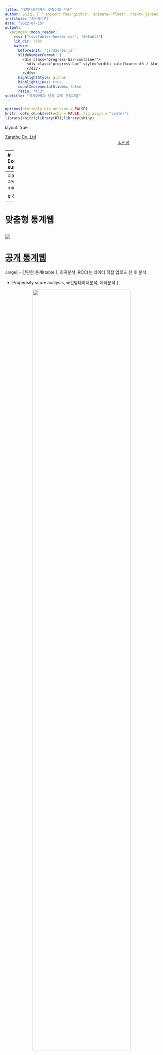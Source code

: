 ```yaml
---
title: "데이터과학자가 갖춰야할 기술"
author: 김진섭; [`r anicon::faa('github', animate='float', rtext='jinseob2kim')`](https://github.com/jinseob2kim)
institute: "차라투(주)"
date: "2022-07-15"
output:
  xaringan::moon_reader:
    css: ["css/footer-header.css", "default"]
    lib_dir: libs
    nature:
      beforeInit: "js/macros.js"
      slideNumberFormat: |
        <div class="progress-bar-container">
          <div class="progress-bar" style="width: calc(%current% / %total% * 100%);">
          </div>
        </div>
      highlightStyle: github
      highlightLines: true
      countIncrementalSlides: false
      ratio: "4:3" 
subtitle: "규제과학과 단기 교육 프로그램"
---
```


```r
options(htmltools.dir.version = FALSE)
knitr::opts_chunk$set(echo = FALSE, fig.align = "center")
library(knitr);library(DT);library(shiny)
```


layout: true

<div class="my-footer"><span><a href="https://www.zarathu.com">Zarathu Co.,Ltd</a>   
&emsp;&emsp;&emsp;&emsp;&emsp;&emsp;&emsp;&emsp;&emsp;&emsp;&emsp;&emsp;&emsp;
&emsp;&emsp;&emsp;&emsp;&emsp;&emsp;&emsp;&emsp;&emsp;&emsp;&emsp;&emsp;&emsp;
<a href="https://github.com/jinseob2kim">김진섭</a></span></div> 


---
# Executive summary

.large[
- 분석: 데이터전처리, 분석, Github 코드관리

- 서비스: 리포트, 웹 애플리케이션

- 분석환경관리: 리눅스, 클라우드, Docker
]



---
class: center, middle


# 하는일 


---
# 맞춤형 통계웹

![](https://raw.githubusercontent.com/jinseob2kim/lecture-general/master/docs/cdm-intro/ss.png)
---
# [공개 통계웹](https://openstat.ai) 

.large[
- 간단한 통계(table 1, 회귀분석, ROC)는 데이터 직접 업로드 한 후 분석.

- Propensity score analysis, 국건영데이터분석, 메타분석 
]

<center>
<img src="https://openstat.ai/static/img/services/GeneralApps/metaAnalysis.png" width=80%></a>
</center>



---
# 주요 계약 


- 대한심혈관중재학회 [COBIS III 레지스트리](https://clinicaltrials.gov/ct2/show/NCT03068494) 분석: [추가계약](http://pf.kakao.com/_XsuxgC/48388190)


- 서울성모병원 [COREA-AMI II 레지스트리](https://clinicaltrials.gov/ct2/show/NCT02806102) 분석: [10개 연구 계약](http://pf.kakao.com/_XsuxgC/48043955)


- 삼성서울병원 [공통데이터모델(CDM)](http://www.feedernet.org/html/?pmode=cdmdrn) 분석: [심평원 코로나데이터](https://hira-covid19.net/) 분석 중 


- 강동성심병원 CDM 분석지원: 공단표본데이터 분석 중 


- 경기도감염병관리지원단 코로나 대시보드 with Shinykorea: [최종보고](https://shinykorea.github.io/corona-activityrecord) 


- 삼성서울병원 이식외과 육종(sarcoma) 데이터 분석: [5개 연구 계약](http://pf.kakao.com/_XsuxgC/51701089) 


- 해운대백병원 정신질환 네트워크분석: [논문 5편](http://pf.kakao.com/_XsuxgC/52664370) 게재


- 성균관의대 환경역학연구실 [미세먼지 대시보드](http://pf.kakao.com/_XsuxgC/43627405)


- [삼성서울병원 정신과 통계자문계약](http://pf.kakao.com/_XsuxgC/55192190)

- [서울대병원 순환기내과 통계자문계약](http://pf.kakao.com/_XsuxgC/55577702)

---
# 주요 논문 성과 

.large[
SCI 논문 200건 지원
]
<center>
<img src="https://raw.githubusercontent.com/jinseob2kim/lecture-general/master/docs/snu-premed/paper.jpg" width=80%></a>
</center>



---
# 정부지원사업 선정

<center>
<img src="https://raw.githubusercontent.com/jinseob2kim/lecture-general/master/docs/snu-premed/gv.jpg" width=100%></a>
</center>


---
# 22년 IITP 연구개발과제 선정 

.large[
2년 10.5억 with 앤틀러, 파이디지털헬스케어
]
<center>
<img src="http://k.kakaocdn.net/dn/bsgueW/btrzkqLQ3H2/qQBLFHw769HWkRJyeRWRG1/img_l.jpg" width=70%></a>
</center>

---
# 22년 창업도약패키지 선정

.large[
1억
]
<center>
<img src="http://k.kakaocdn.net/dn/cQa4s2/btrESX34HXo/GJZOCzNJwzo4B4czmb2tKk/img_xl.jpg" width=50%></a>
</center>



---

class: center, middle

# 분석


---
# R vs Python

.large[
**의료데이터 + 연구**는 R이 좋다.

- 의학분야 최신패키지는 R first

- 강력한 전처리 패키지 존재: [tidyverse](https://blog.zarathu.com/posts/2020-04-06-rdatamanagementtidyverse/), [data.table](https://blog.zarathu.com/posts/2022-02-11-datatable/)

- 문서, 슬라이드 제작등 컨텐츠 만드는데 최적화. 

- [Rmarkdown](https://blog.zarathu.com/posts/2019-01-03-rmarkdown/): 글, 테이블, 그림, 참고문헌까지 R로만 논문 작성가능. 

- 공통데이터모델(OMOP-CDM) 분석언어
]

--
.large[
**AI 특화**는 Python 추천

- R로도 다 되긴하나(torch, keras), 구글링 Python 유리

- 신경망 외 일반적인 ML은 R로 충분히 좋다([caret](https://github.com/topepo/caret/) 추천)
]

---
# [tidyverse](https://blog.zarathu.com/posts/2020-04-06-rdatamanagementtidyverse/)

.large[
R 기본문법 대체, 사실상 표준문법. 
]

<center>
<a href="https://www.storybench.org/getting-started-with-tidyverse-in-r/"><img src="https://www.storybench.org/wp-content/uploads/2017/05/tidyverse.png" width=100%></a>
</center>



---
# [data.table](https://blog.zarathu.com/posts/2022-02-11-datatable/)

.large[
가장 빠른 스피드, 빅데이터용 필수패키지

- 심평원/공단분석 필수.

- 파일 가장 빨리 읽고 쓰는 [fst](https://www.fstpackage.org/)와 찰떡궁합

- 멀티코어 지원

]

<center>
<a href="https://github.com/fastverse/fastverse"><img src="https://pbs.twimg.com/media/E8mHra4VgA0vnY_.jpg" width=100%></a>
</center>


---
# [R plot](https://blog.zarathu.com/posts/2022-03-25-graph/)

.large[
[ggplot2](https://ggplot2.tidyverse.org/) > Base: 사실상 표준 

- [ggpubr](https://partrita.github.io/posts/ggpubr/) : 연구용 그림 + p-value 최적화

- [highcharter](https://jkunst.com/highcharter/): 반응형 그림, 상업용은 유료

- [jskm](https://github.com/jinseob2kim/jskm): 자체 개발 kaplan-meier 패키지 
]

<center>
<a href="https://github.com/jinseob2kim/jskm"><img src="https://github.com/jinseob2kim/jskm/raw/master/man/figures/README-unnamed-chunk-5-3.png" width=50%></a>
</center>

---
# PPT export: [officer](https://davidgohel.github.io/officer/)

.large[
그림 직접수정위해 반드시 PPT with 벡터그래픽 필요
]

```r
library(rvg);library(officer)
editable_graph <- dml(ggobj = gg_plot)
doc <- read_pptx()
doc <- add_slide(doc)
doc <- ph_with(x = doc, editable_graph,
   location = ph_location_type(type = "body") )
print(doc, target = "reports/rvg.pptx")
```

<center>
<a href="https://ardata-fr.github.io/officeverse/reports/rvg.pptx"><img src="https://ardata-fr.github.io/officeverse/static/r-img/img-unnamed-chunk-77.png" width=40%></a>
</center>



---
# 공단/심평원분석 전략 

.large[
공단/심평원은 SAS 파일, 그러나 R로 대부분 가능 

- [haven](https://haven.tidyverse.org) 패키지로 sas7bdat 읽기, but 느림

- csv 또는 fst로 변환하여 R로 빨리 읽기

- SAS는 R서버 RAM보다 큰 데이터 다룰 때만: 크게크게 쳐냄

- 반출 테이블: xlsx 하나에 탭들로 저장, [openxlsx](https://github.com/ycphs/openxlsx) 패키지 이용

- 반출 그림: pptx 하나에 여러 슬라이드로 저장. [officer](https://davidgohel.github.io/officer/)

]


---
# [openxlsx](https://github.com/ycphs/openxlsx)

```r
# create workbook
wb <- createWorkbook()
addWorksheet(wb = wb, sheetName = "htwt")
writeData(wb = wb, sheet = "htwt", x = htwt)

addWorksheet(wb = wb, sheetName = "smk")
writeData(wb = wb, sheet = "smk", x = smk, rowNames=T)

saveWorkbook(wb, "tables.xlsx", overwrite = T) 
```
.large[
[반출 파일 실습](https://github.com/jinseob2kim/R-skku-biohrs/blob/main/lecture/dataexport.pptx?raw=true)
]


---

# 통계 

.large[

Table 1 바로 만들기
- [tableone](https://github.com/kaz-yos/tableone), [jstable](https://github.com/jinseob2kim/jstable), [gtsummary](https://www.danieldsjoberg.com/gtsummary/), [ztable](https://cran.r-project.org/web/packages/ztable/vignettes/ztable.html)


회귀분석, 생존분석, GEE, GLMM 테이블 만들기
- [jstable](https://github.com/jinseob2kim/jstable), [gtsummary](https://www.danieldsjoberg.com/gtsummary/)

Non-linear(GAM) model
- [mgcv](https://www.maths.ed.ac.uk/~swood34/mgcv/)

ML general
- [caret](https://topepo.github.io/caret/index.html)

]







---
# 프로그램 개발, 블로그 운영

.large[
[R](https://www.r-project.org/) packages

- [jstable](https://github.com/jinseob2kim/jstable): 논문용 테이블 만들기


- [jskm](https://github.com/jinseob2kim/jskm): 생존분석 그림 만들기


- [jsmodule](https://github.com/jinseob2kim/jsmodule): 웹에서 하는 통계분석
]


---
# 80,000 다운로드

<center>
<img src="https://raw.githubusercontent.com/jinseob2kim/lecture-general/master/docs/korea-preventive/cran.png" width=80%></a>
</center>


---
# 발표: R패키지 개발 후기
<center>
<img src="https://raw.githubusercontent.com/jinseob2kim/lecture-general/master/docs/snu-premed/RUCK2019.jpg" width=80%></a>
</center>



---
# [R](https://www.r-project.org/)의 확장

[R](https://www.r-project.org/)은 이제 단순한 통계프로그램이 아님.

* [R Markdown](https://rmarkdown.rstudio.com/): 논문과 발표자료를 [R](https://www.r-project.org/) 에서 직접 만듦. [과거 정리 내용](https://blog.zarathu.com/posts/2019-01-03-rmarkdown/)

--

* [blogdown](https://github.com/rstudio/blogdown): 홈페이지도 만들 수 있음. 당사 홈페이지도 이것과 [distill](https://rstudio.github.io/distill/) 로 제작.

--

* [Shiny](https://shiny.rstudio.com/), [Shiny Server](https://www.rstudio.com/products/shiny/shiny-server/): 서버 구축하고 웹기반 앱을 만들 수 있음.

--

법인 설립 후 모든 작업에 [R](https://www.r-project.org/)을 이용함. 

---
# 논문 

[R](https://www.r-project.org/)에서 글, 그림, 테이블, 참고문헌까지 직접 작성. 
 
* [rticles](https://github.com/rstudio/rticles): 대부분 학술지의 템플릿을 포함.

```r
include_graphics("https://bookdown.org/yihui/rmarkdown/images/rticles-templates.png")
```

[준비하던 박사논문](https://blog.zarathu.com/posts/2018-11-08-mdlm/)  

---
# 발표 슬라이드

논문쓸 때 이용했던 R 코드 활용, 빠르게 발표 슬라이드 제작 가능.

* [기본 템플릿](https://rmarkdown.rstudio.com/lesson-11.html), [xaringan](https://github.com/yihui/xaringan) 패키지: 이 슬라이드도 [xaringan](https://github.com/yihui/xaringan)으로 제작.

```r
include_graphics("https://user-images.githubusercontent.com/163582/53144527-35f7a500-3562-11e9-862e-892d3fd7036d.gif")
```


---
# 홈페이지

[blogdown](https://github.com/rstudio/blogdown), [distill](https://rstudio.github.io/distill/): [깃허브](https://pages.github.com/) 통해 무료 웹호스팅 가능.

```r
include_graphics("https://www.storybench.org/wp-content/uploads/2019/05/blogdown-new-site-e1557149319624-730x457.png")
```

[홈페이지](https://github.com/zarathucorp/zarathu), [블로그](https://github.com/zarathucorp/blog)


---
# 웹 앱

[Shiny](https://shiny.rstudio.com/): [R](https://www.r-project.org/) 코드만으로 웹앱 제작

```r
include_graphics("https://shiny.rstudio.com/images/debugging/kmeans-showcase.gif")
```












---

class: center, middle

# Shiny 소개


---

### [Shiny](https://shiny.rstudio.com/) is an R package that makes it easy to **build web applications with R**



```r
include_graphics("https://github.com/jinseob2kim/shiny-workshop-odsc2019/raw/master/docs/rs.png")
```

---

# 웹 개발 지식 없어도 됨

```r
include_graphics("https://github.com/jinseob2kim/shiny-workshop-odsc2019/raw/master/docs/css.png")
```


---

# Shiny app

```r
include_graphics("https://github.com/jinseob2kim/shiny-workshop-odsc2019/raw/master/docs/ui.png")
```

---

# UI & SERVER

```r
include_graphics("https://github.com/jinseob2kim/shiny-workshop-odsc2019/raw/master/docs/ui2.png")
```





---

# UI & SERVER

<center>
<a href="https://codingclubuc3m.rbind.io/post/2018-06-19/"><img src="https://codingclubuc3m.rbind.io/post/2018-06-19_files/shinyApp.png" width=70%></a>
</center>


---

# Make basic App

* `app.R` 파일 만들고(**이름 바뀌면 안됨**)

* `ui` 와 `server` 코드 작성 후 `shinyApp` 으로 마무리. **Run App** 눌러 실행.

  - `ui.R`, `server.R` 따로 작성할 수도 있음. 개인 취향



```r
include_graphics("https://github.com/jinseob2kim/shiny-workshop-odsc2019/raw/master/docs/basic.png")
```

---
# 공부모임: Shiny 밋업

.large[
https://github.com/shinykorea/Meetup

- 월 1회 공부내용 공유. 30회 진행 

- 의료/유전학/축산/반도체/게임/IPTV/회계 등 다양한 분야 사람들이 모임. 

- **경기도 코로나 대시보드 공동작업**

- 21년 공개SW기반 **커뮤니티** 지원사업, **韓中日 공개SW** 국제협력 강화 TASK 선정


]



---
class: center, middle

# CDM with R

---
# R first

.large[
CDM 분석 모든과정은 [R패키지](https://github.com/OHDSI)로 구현됨.
]

<center>
<img src="https://www.ohdsi.org/wp-content/uploads/2020/06/methodsLibrary.png" width=70%></a>
</center>


---
# 분석코드, 결과도 R패키지

.large[
연구설계, 분석방법이 포함된 자체 R패키지가 코드공유 표준. 

- R패키지를 여러 기관에서 실행
]

https://github.com/zarathucorp/RanitidineCancerRisk

--
.large[
분석결과는 R Shiny로 

- 실행결과를 R기반 웹애플리케이션으로 표현

- 분석코드에 웹코드도 포함되어있음.
]




---

class: center, middle

# 분석환경관리


---
# 리눅스

---
# 클라우드


---
# Docker  

.large[
마이크로서비스 아키텍처란?
]

```r
include_graphics("https://blog.philipphauer.de/blog/2015/0411-microservices-nutshell-pros-cons/Monolith-vs-Microservices.png")
```

```r
include_graphics("https://blog.philipphauer.de/blog/2015/0411-microservices-nutshell-pros-cons/Scaling-Microservices.png")
```


---
# 여행용 파우치 

```r
include_graphics("https://funshop.akamaized.net/products/0000045775/HF-INLUGGAGE-POUCH-LINGERIE-%EC%83%81%EC%84%B8%ED%8E%98%EC%9D%B4%EC%A7%80_01.jpg")
```


---
# 여행용 파우치 장단점

장점

1. **깔끔하다.**

2. 치우기 쉽다. 

3. 다른 가방으로 옮기기 쉽다. 

4. 가방 종류에 구애받지 않는다.


단점

1. 실제 쓸 수 있는 공간이 줄어든다. 

2. 분리해서 넣기 귀찮다. 

3. 물건 찾을 때 지퍼를 한번 더 열어야 된다. 


---
# Microservice 장단점

장점

1. **깔끔하다.**

2. 삭제가 쉽다. 

3. 다른 컴퓨터에 재설치 쉽다.

4. 컴퓨터/서버 종류에 구애받지 않는다. 


단점

1. 실제 쓸 수 있는 용량이 줄어든다. 

2. 서비스마다 모듈 만들기 귀찮다. 

3. 성능저하 우려 


**가상머신(Virtual machine)** 활용이 대표적.  

---
# [Docker](https://www.docker.com/what-docker)

- 빠르고 용량이 적은 가상머신?
- [Docker hub](https://hub.docker.com/)을 통해 [github](https://github.com/)처럼 이용가능.  
    + [github](https://github.com/)과 연계 가능 
    + [github](https://github.com/)에 이미지 제작 코드 저장하면 [Docker hub](https://hub.docker.com/)에 실제 이미지가 저장


```r
include_graphics("https://journals.plos.org/plosone/article/figure/image?size=large&id=10.1371/journal.pone.0152686.g002")
```

---
# [Docker hub](https://hub.docker.com/) 활용 예

```r
include_graphics("http://edu.delestra.com/docker-slides/img/docker_hub_auto_build.png")
```

- [rshiny docker image](https://hub.docker.com/r/jinseob2kim/docker-rshiny/)


- [rshiny github](https://github.com/jinseob2kim/docker-rshiny)



---
# 발표: 개발환경구축
<center>
<a href="https://blog.zarathu.com/posts/2018-11-08-ruck2018/"><img src="https://raw.githubusercontent.com/jinseob2kim/lecture-general/master/docs/snu-premed/RUCK2018.jpg" width=80%></a>
</center>



---
# Executive summary

.large[
- 분석: 데이터전처리, 분석, Github 코드관리

- 서비스: 리포트, 웹 애플리케이션

- 분석환경관리: 리눅스, 클라우드, Docker
]

---

class: center, middle

# END
